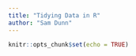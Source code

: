 ```yaml
---
title: "Tidying Data in R"
author: "Sam Dunn"
---
```



```r
knitr::opts_chunk$set(echo = TRUE)
```
